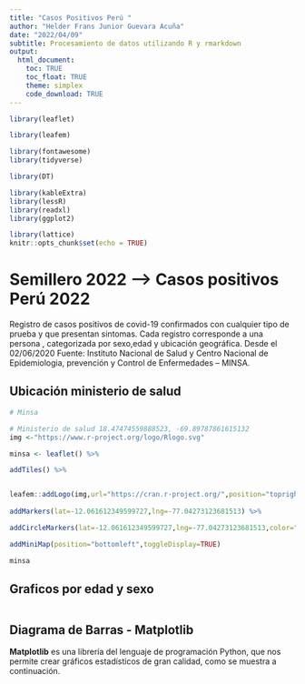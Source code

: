 ```yaml
---
title: "Casos Positivos Perú "
author: "Helder Frans Junior Guevara Acuña"
date: "2022/04/09"
subtitle: Procesamiento de datos utilizando R y rmarkdown
output:
  html_document:
    toc: TRUE
    toc_float: TRUE
    theme: simplex
    code_download: TRUE
---
```


<!-- Crear mapas interactivos en R haciendo uso del paquete Leaflet -->

<style>

.html-widget{

    margin: auto;


}
</style>

```r

library(leaflet)

library(leafem)

library(fontawesome)
library(tidyverse)

library(DT)

library(kableExtra)
library(lessR)
library(readxl)
library(ggplot2)

library(lattice)
knitr::opts_chunk$set(echo = TRUE)
```

# Semillero 2022 --> Casos positivos Perú 2022  

Registro de casos positivos de covid-19 confirmados con cualquier tipo de prueba y que presentan sintomas. Cada registro corresponde a una persona , categorizada por sexo,edad y ubicación geográfica.
Desde el 02/06/2020
Fuente: Instituto Nacional de Salud y Centro Nacional de Epidemiologia, prevención y Control de Enfermedades – MINSA.

## Ubicación ministerio de salud 

```r
# Minsa

# Ministerio de salud 18.47474559888523, -69.89787861615132
img <-"https://www.r-project.org/logo/Rlogo.svg"

minsa <- leaflet() %>% 

addTiles() %>% 


leafem::addLogo(img,url="https://cran.r-project.org/",position="topright",width=25,height=25) %>% 
  
addMarkers(lat=-12.061612349599727,lng=-77.04273123681513) %>% 

addCircleMarkers(lat=-12.061612349599727,lng=-77.04273123681513,color="orange",radius=40) %>%

addMiniMap(position="bottomleft",toggleDisplay=TRUE)

minsa
```
## Graficos por edad y sexo
```r


```


## Diagrama de Barras - Matplotlib

**Matplotlib** es una librería del lenguaje de programación Python, que nos permite crear gráficos estadísticos de gran calidad, como se muestra a continuación.


<div class="tocify-extend-page" data-unique="tocify-extend-page" style="height: 0;"></div>
